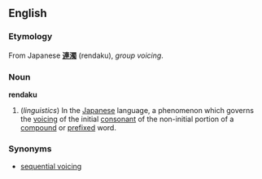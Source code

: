 ==English==
{{wikipedia}}
===Etymology===
From Japanese '''[[連濁]]''' (rendaku), ''group voicing''.
===Noun===
'''rendaku'''
#(''linguistics'') In the [[Japanese]] language, a phenomenon which governs the [[voicing]] of the initial [[consonant]] of the non-initial portion of a [[compound]] or [[prefix]]ed word.
===Synonyms===
*[[sequential voicing]]